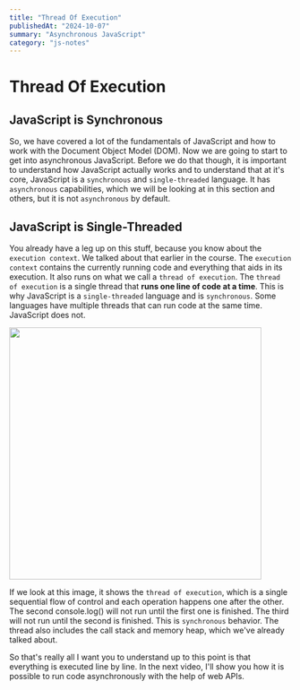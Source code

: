 ```yaml
---
title: "Thread Of Execution"
publishedAt: "2024-10-07"
summary: "Asynchronous JavaScript"
category: "js-notes"
---
```

# Thread Of Execution

## JavaScript is Synchronous

So, we have covered a lot of the fundamentals of JavaScript and how to work with the Document Object Model (DOM). Now we are going to start to get into asynchronous JavaScript. Before we do that though, it is important to understand how JavaScript actually works and to understand that at it's core, JavaScript is a `synchronous` and `single-threaded` language. It has `asynchronous` capabilities, which we will be looking at in this section and others, but it is not `asynchronous` by default.

## JavaScript is Single-Threaded

You already have a leg up on this stuff, because you know about the `execution context`. We talked about that earlier in the course. The `execution context` contains the currently running code and everything that aids in its execution. It also runs on what we call a `thread of execution`. The `thread of execution` is a single thread that **runs one line of code at a time**. This is why JavaScript is a `single-threaded` language and is `synchronous`. Some languages have multiple threads that can run code at the same time. JavaScript does not.

<img  width="450" src="/images/single-thread.png" />

If we look at this image, it shows the `thread of execution`, which is a single sequential flow of control and each operation happens one after the other. The second console.log() will not run until the first one is finished. The third will not run until the second is finished. This is `synchronous` behavior. The thread also includes the call stack and memory heap, which we've already talked about.

So that's really all I want you to understand up to this point is that everything is executed line by line. In the next video, I'll show you how it is possible to run code asynchronously with the help of web APIs.
